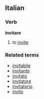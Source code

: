 ==Italian==
===Verb===
'''invitare'''

# to [[invite]]

===Related terms===
*[[invitabile]]
*[[invitante]]
*[[invitato]]
*[[invitatore]]
*[[invitatorio]]
*[[invito]]